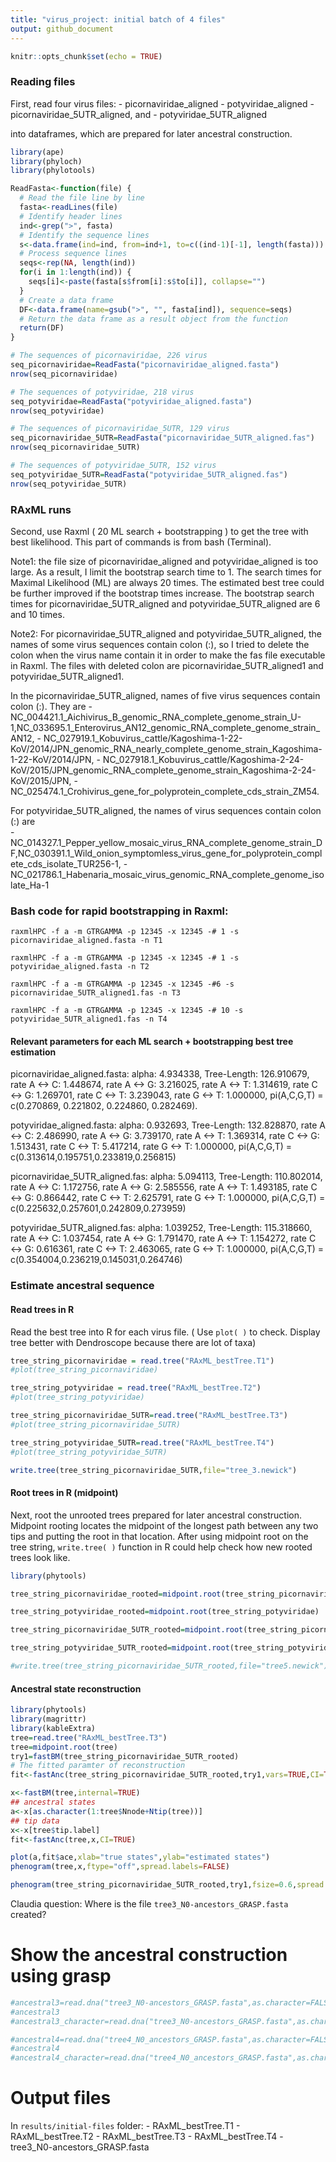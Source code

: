```yaml
---
title: "virus_project: initial batch of 4 files"
output: github_document
---
```


```r
knitr::opts_chunk$set(echo = TRUE)
```

### Reading files

First, read four virus files:
- picornaviridae_aligned
- potyviridae_aligned
- picornaviridae_5UTR_aligned, and 
- potyviridae_5UTR_aligned 

into dataframes, which are prepared for later ancestral construction.


```r
library(ape)
library(phyloch) 
library(phylotools)

ReadFasta<-function(file) {
  # Read the file line by line
  fasta<-readLines(file)
  # Identify header lines
  ind<-grep(">", fasta)
  # Identify the sequence lines
  s<-data.frame(ind=ind, from=ind+1, to=c((ind-1)[-1], length(fasta)))
  # Process sequence lines
  seqs<-rep(NA, length(ind))
  for(i in 1:length(ind)) {
    seqs[i]<-paste(fasta[s$from[i]:s$to[i]], collapse="")
  }
  # Create a data frame 
  DF<-data.frame(name=gsub(">", "", fasta[ind]), sequence=seqs)
  # Return the data frame as a result object from the function
  return(DF)
}

# The sequences of picornaviridae, 226 virus
seq_picornaviridae=ReadFasta("picornaviridae_aligned.fasta")
nrow(seq_picornaviridae)

# The sequences of potyviridae, 218 virus
seq_potyviridae=ReadFasta("potyviridae_aligned.fasta")
nrow(seq_potyviridae)

# The sequences of picornaviridae_5UTR, 129 virus
seq_picornaviridae_5UTR=ReadFasta("picornaviridae_5UTR_aligned.fas")
nrow(seq_picornaviridae_5UTR)

# The sequences of potyviridae_5UTR, 152 virus
seq_potyviridae_5UTR=ReadFasta("potyviridae_5UTR_aligned.fas")
nrow(seq_potyviridae_5UTR)

```

### RAxML runs

Second, use Raxml ( 20 ML search + bootstrapping ) to get the tree with best likelihood. This part of commands is from bash (Terminal).

Note1: the file size of picornaviridae_aligned and potyviridae_aligned is too large. As a result, I limit the bootstrap search time to 1. The search times for Maximal Likelihood (ML) are always 20 times. The estimated best tree could be further improved if the bootstrap times increase. The bootstrap search times for picornaviridae_5UTR_aligned and potyviridae_5UTR_aligned are 6 and 10 times.

Note2: For picornaviridae_5UTR_aligned and potyviridae_5UTR_aligned, the names of some virus sequences contain colon (:), so I tried to delete the colon when the virus name contain it in order to make the fas file executable in Raxml. The files with deleted colon are picornaviridae_5UTR_aligned1 and potyviridae_5UTR_aligned1. 

In the picornaviridae_5UTR_aligned, names of five virus sequences contain colon (:). They are 
- NC_004421.1_Aichivirus_B_genomic_RNA_complete_genome_strain_U-1,NC_033695.1_Enterovirus_AN12_genomic_RNA_complete_genome_strain_AN12,
- NC_027919.1_Kobuvirus_cattle/Kagoshima-1-22-KoV/2014/JPN_genomic_RNA_nearly_complete_genome_strain_Kagoshima-1-22-KoV/2014/JPN,
- NC_027918.1_Kobuvirus_cattle/Kagoshima-2-24-KoV/2015/JPN_genomic_RNA_complete_genome_strain_Kagoshima-2-24-KoV/2015/JPN,
- NC_025474.1_Crohivirus_gene_for_polyprotein_complete_cds_strain_ZM54. 

For potyviridae_5UTR_aligned, the names of virus sequences contain colon (:) are  
- NC_014327.1_Pepper_yellow_mosaic_virus_RNA_complete_genome_strain_DF,NC_030391.1_Wild_onion_symptomless_virus_gene_for_polyprotein_complete_cds_isolate_TUR256-1,
- NC_021786.1_Habenaria_mosaic_virus_genomic_RNA_complete_genome_isolate_Ha-1

### Bash code for rapid bootstrapping in Raxml: 
```
raxmlHPC -f a -m GTRGAMMA -p 12345 -x 12345 -# 1 -s picornaviridae_aligned.fasta -n T1      

raxmlHPC -f a -m GTRGAMMA -p 12345 -x 12345 -# 1 -s potyviridae_aligned.fasta -n T2 

raxmlHPC -f a -m GTRGAMMA -p 12345 -x 12345 -#6 -s picornaviridae_5UTR_aligned1.fas -n T3 

raxmlHPC -f a -m GTRGAMMA -p 12345 -x 12345 -# 10 -s potyviridae_5UTR_aligned1.fas -n T4 
```

#### Relevant parameters for each ML search + bootstrapping best tree estimation

picornaviridae_aligned.fasta: alpha: 4.934338, Tree-Length: 126.910679, rate A <-> C: 1.448674, rate A <-> G: 3.216025, rate A <-> T: 1.314619, rate C <-> G: 1.269701, rate C <-> T: 3.239043, rate G <-> T: 1.000000, pi(A,C,G,T) = c(0.270869, 0.221802, 0.224860, 0.282469).

potyviridae_aligned.fasta: alpha: 0.932693, Tree-Length: 132.828870, rate A <-> C: 2.486990, rate A <-> G: 3.739170, rate A <-> T: 1.369314, rate C <-> G: 1.513431, rate C <-> T: 5.417214, rate G <-> T: 1.000000, pi(A,C,G,T) =  c(0.313614,0.195751,0.233819,0.256815)

picornaviridae_5UTR_aligned.fas: alpha: 5.094113, Tree-Length: 110.802014, rate A <-> C: 1.172756, rate A <-> G: 2.585556, rate A <-> T: 1.493185, rate C <-> G: 0.866442, rate C <-> T: 2.625791, rate G <-> T: 1.000000, pi(A,C,G,T) = c(0.225632,0.257601,0.242809,0.273959)

potyviridae_5UTR_aligned.fas: alpha: 1.039252, Tree-Length: 115.318660, rate A <-> C: 1.037454, rate A <-> G: 1.791470, rate A <-> T: 1.154272, rate C <-> G: 0.616361, rate C <-> T: 2.463065, rate G <-> T: 1.000000, pi(A,C,G,T) = c(0.354004,0.236219,0.145031,0.264746)


### Estimate ancestral sequence

#### Read trees in R
Read the best tree into R for each virus file. ( Use `plot( )` to check. Display tree better with Dendroscope because there are lot of taxa)

```r

tree_string_picornaviridae = read.tree("RAxML_bestTree.T1")
#plot(tree_string_picornaviridae)

tree_string_potyviridae = read.tree("RAxML_bestTree.T2")
#plot(tree_string_potyviridae)

tree_string_picornaviridae_5UTR=read.tree("RAxML_bestTree.T3")
#plot(tree_string_picornaviridae_5UTR)

tree_string_potyviridae_5UTR=read.tree("RAxML_bestTree.T4")
#plot(tree_string_potyviridae_5UTR)

write.tree(tree_string_picornaviridae_5UTR,file="tree_3.newick")

```

#### Root trees in R (midpoint) 
Next, root the unrooted trees prepared for later ancestral construction. Midpoint rooting locates the midpoint of the longest path between any two tips and putting the root in that location. After using midpoint root on the tree string, `write.tree( )` function in R could help check how new rooted trees look like.

```r
library(phytools)

tree_string_picornaviridae_rooted=midpoint.root(tree_string_picornaviridae)

tree_string_potyviridae_rooted=midpoint.root(tree_string_potyviridae)

tree_string_picornaviridae_5UTR_rooted=midpoint.root(tree_string_picornaviridae_5UTR)

tree_string_potyviridae_5UTR_rooted=midpoint.root(tree_string_potyviridae_5UTR)

#write.tree(tree_string_picornaviridae_5UTR_rooted,file="tree5.newick")

```

#### Ancestral state reconstruction
```r
library(phytools)
library(magrittr)
library(kableExtra)
tree=read.tree("RAxML_bestTree.T3")
tree=midpoint.root(tree)
try1=fastBM(tree_string_picornaviridae_5UTR_rooted)
# The fitted paramter of reconstruction
fit<-fastAnc(tree_string_picornaviridae_5UTR_rooted,try1,vars=TRUE,CI=TRUE)

x<-fastBM(tree,internal=TRUE)
## ancestral states
a<-x[as.character(1:tree$Nnode+Ntip(tree))]
## tip data
x<-x[tree$tip.label]
fit<-fastAnc(tree,x,CI=TRUE)

plot(a,fit$ace,xlab="true states",ylab="estimated states")
phenogram(tree,x,ftype="off",spread.labels=FALSE)

phenogram(tree_string_picornaviridae_5UTR_rooted,try1,fsize=0.6,spread.costs=c(1,0))

```

Claudia question: Where is the file `tree3_N0-ancestors_GRASP.fasta` created?

# Show the ancestral construction using grasp

```r
#ancestral3=read.dna("tree3_N0-ancestors_GRASP.fasta",as.character=FALSE,format="fasta")
#ancestral3
#ancestral3_character=read.dna("tree3_N0-ancestors_GRASP.fasta",as.character=TRUE,format="fasta")

#ancestral4=read.dna("tree4_N0_ancestors_GRASP.fasta",as.character=FALSE,format="fasta")
#ancestral4
#ancestral4_character=read.dna("tree4_N0_ancestors_GRASP.fasta",as.character=TRUE,format="fasta")
```

# Output files

In `results/initial-files` folder:
- RAxML_bestTree.T1
- RAxML_bestTree.T2
- RAxML_bestTree.T3
- RAxML_bestTree.T4
- tree3_N0-ancestors_GRASP.fasta